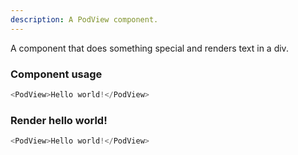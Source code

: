 ```yaml
---
description: A PodView component.
---
```



A component that does something special and renders text in a div.

### Component usage
```js
<PodView>Hello world!</PodView>
```

### Render hello world!

```js live
<PodView>Hello world!</PodView>
```
